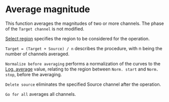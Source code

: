 # Average magnitude

This function averages the magnitudes of two or more channels. The phase of the ``Target channel`` is not modified.

[Select region](/en/help/edit/region-control) specifies the region to be considered for the operation.

``Target = (Target + Source) / n``  describes the procedure, with n being the number of channels averaged.

``Normalize before averaging`` performs a normalization of the curves to the [Log. average](/en/help/edit/log-average-adjust) value, relating to the region between ``Norm. start`` and ``Norm. stop``, before the averaging.

``Delete source`` eliminates the specified Source channel after the operation.

``Go for all`` averages all channels.
